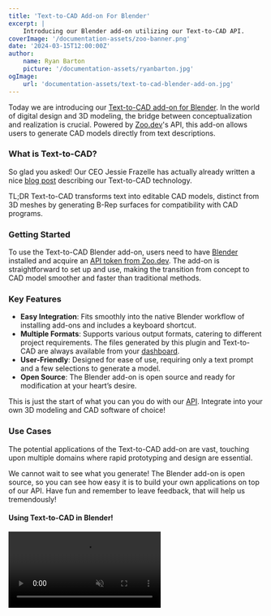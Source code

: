 ```yaml
---
title: 'Text-to-CAD Add-on For Blender'
excerpt: |
    Introducing our Blender add-on utilizing our Text-to-CAD API.
coverImage: '/documentation-assets/zoo-banner.png'
date: '2024-03-15T12:00:00Z'
author:
    name: Ryan Barton
    picture: '/documentation-assets/ryanbarton.jpg'
ogImage:
    url: 'documentation-assets/text-to-cad-blender-add-on.jpg'
---
```


Today we are introducing our [Text-to-CAD add-on for Blender](https://github.com/KittyCAD/text-to-cad-blender-addon). In the world of digital design and 3D modeling, the bridge between conceptualization and realization is crucial. Powered by [Zoo.dev](https://zoo.dev/)'s API, this add-on allows users to generate CAD models directly from text descriptions.
### What is Text-to-CAD?
So glad you asked! Our CEO Jessie Frazelle has actually already written a nice [blog post](/blog/introducing-text-to-cad) describing our Text-to-CAD technology.

TL;DR Text-to-CAD transforms text into editable CAD models, distinct from 3D meshes by generating B-Rep surfaces for compatibility with CAD programs.
### Getting Started
To use the Text-to-CAD Blender add-on, users need to have [Blender](https://www.blender.org/) installed and acquire an [API token from Zoo.dev](https://zoo.dev/account/api-tokens). The add-on is straightforward to set up and use, making the transition from concept to CAD model smoother and faster than traditional methods.
### Key Features
- **Easy Integration**: Fits smoothly into the native Blender workflow of installing add-ons and includes a keyboard shortcut.
- **Multiple Formats**: Supports various output formats, catering to different project requirements. The files generated by this plugin and Text-to-CAD are always available from your [dashboard](https://text-to-cad.zoo.dev/dashboard).
- **User-Friendly**: Designed for ease of use, requiring only a text prompt and a few selections to generate a model.
- **Open Source**: The Blender add-on is open source and ready for modification at your heart’s desire.

This is just the start of what you can you do with our [API](https://zoo.dev/docs). Integrate into your own 3D modeling and CAD software of choice!
### Use Cases
The potential applications of the Text-to-CAD add-on are vast, touching upon multiple domains where rapid prototyping and design are essential.

We cannot wait to see what you generate! The Blender add-on is open source, so you can see how easy it is to build your own applications on top of our API. Have fun and remember to leave feedback, that will help us tremendously!

#### Using Text-to-CAD in Blender!

<Video speed={1} autoPlay={true} controls={true} loop={true} muted={true} src="/documentation-assets/blender-addon/text-to-cad-in-blender.mp4" />

#### Final Render

<Video speed={1} autoPlay={true} controls={true} loop={true} muted={true} src="/documentation-assets/blender-addon/zoo-blender-animation.mp4" />